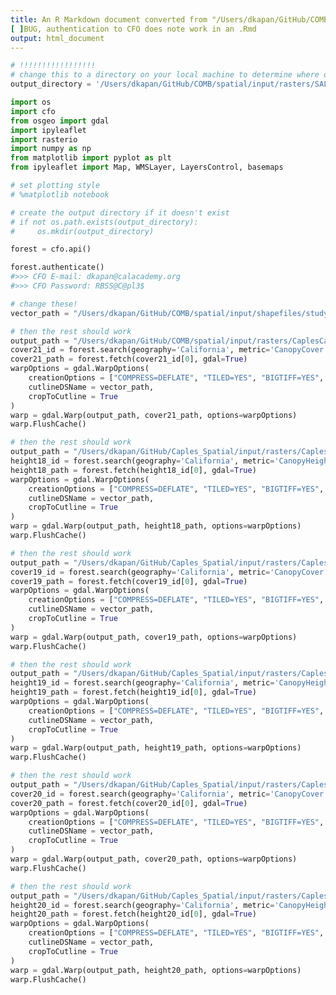 ```yaml
---
title: An R Markdown document converted from "/Users/dkapan/GitHub/COMB/spatial/note/SALO_DIRECT.ipynb"
[ ]BUG, authentication to CFO does note work in an .Rmd
output: html_document
---
```


```python
# !!!!!!!!!!!!!!!!!
# change this to a directory on your local machine to determine where downloads will go
output_directory = '/Users/dkapan/GitHub/COMB/spatial/input/rasters/SALO'
```

```python
import os
import cfo
from osgeo import gdal
import ipyleaflet
import rasterio
import numpy as np
from matplotlib import pyplot as plt
from ipyleaflet import Map, WMSLayer, LayersControl, basemaps

# set plotting style
# %matplotlib notebook

# create the output directory if it doesn't exist
# if not os.path.exists(output_directory):
#     os.mkdir(output_directory)
```

```python
forest = cfo.api()
```

```python
forest.authenticate()
#>>> CFO E-mail: dkapan@calacademy.org
#>>> CFO Password: RBSS@C@pl3$
```

```python
# change these!
vector_path = "/Users/dkapan/GitHub/COMB/spatial/input/shapefiles/study_boundary.shp"
```

```python
# then the rest should work
output_path = "/Users/dkapan/GitHub/COMB/spatial/input/rasters/CaplesCanopyCover2021.tif"
cover21_id = forest.search(geography='California', metric='CanopyCover', year=2021)
cover21_path = forest.fetch(cover21_id[0], gdal=True)
warpOptions = gdal.WarpOptions(
    creationOptions = ["COMPRESS=DEFLATE", "TILED=YES", "BIGTIFF=YES", "NUM_THREADS=ALL_CPUS"],
    cutlineDSName = vector_path,
    cropToCutline = True
)
warp = gdal.Warp(output_path, cover21_path, options=warpOptions)
warp.FlushCache()
```

```python
# then the rest should work
output_path = "/Users/dkapan/GitHub/Caples_Spatial/input/rasters/CaplesCanopyHeight2018.tif"
height18_id = forest.search(geography='California', metric='CanopyHeight', year=2018)
height18_path = forest.fetch(height18_id[0], gdal=True)
warpOptions = gdal.WarpOptions(
    creationOptions = ["COMPRESS=DEFLATE", "TILED=YES", "BIGTIFF=YES", "NUM_THREADS=ALL_CPUS"],
    cutlineDSName = vector_path,
    cropToCutline = True
)
warp = gdal.Warp(output_path, height18_path, options=warpOptions)
warp.FlushCache()
```

```python
# then the rest should work
output_path = "/Users/dkapan/GitHub/Caples_Spatial/input/rasters/CaplesCanopyCover2019.tif"
cover19_id = forest.search(geography='California', metric='CanopyCover', year=2019)
cover19_path = forest.fetch(cover19_id[0], gdal=True)
warpOptions = gdal.WarpOptions(
    creationOptions = ["COMPRESS=DEFLATE", "TILED=YES", "BIGTIFF=YES", "NUM_THREADS=ALL_CPUS"],
    cutlineDSName = vector_path,
    cropToCutline = True
)
warp = gdal.Warp(output_path, cover19_path, options=warpOptions)
warp.FlushCache()
```

```python
# then the rest should work
output_path = "/Users/dkapan/GitHub/Caples_Spatial/input/rasters/CaplesCanopyHeight2019.tif"
height19_id = forest.search(geography='California', metric='CanopyHeight', year=2018)
height19_path = forest.fetch(height19_id[0], gdal=True)
warpOptions = gdal.WarpOptions(
    creationOptions = ["COMPRESS=DEFLATE", "TILED=YES", "BIGTIFF=YES", "NUM_THREADS=ALL_CPUS"],
    cutlineDSName = vector_path,
    cropToCutline = True
)
warp = gdal.Warp(output_path, height19_path, options=warpOptions)
warp.FlushCache()
```

```python
# then the rest should work
output_path = "/Users/dkapan/GitHub/Caples_Spatial/input/rasters/CaplesCanopyCover2020.tif"
cover20_id = forest.search(geography='California', metric='CanopyCover', year=2019)
cover20_path = forest.fetch(cover20_id[0], gdal=True)
warpOptions = gdal.WarpOptions(
    creationOptions = ["COMPRESS=DEFLATE", "TILED=YES", "BIGTIFF=YES", "NUM_THREADS=ALL_CPUS"],
    cutlineDSName = vector_path,
    cropToCutline = True
)
warp = gdal.Warp(output_path, cover20_path, options=warpOptions)
warp.FlushCache()
```

```python
# then the rest should work
output_path = "/Users/dkapan/GitHub/Caples_Spatial/input/rasters/CaplesCanopyHeight2020.tif"
height20_id = forest.search(geography='California', metric='CanopyHeight', year=2018)
height20_path = forest.fetch(height20_id[0], gdal=True)
warpOptions = gdal.WarpOptions(
    creationOptions = ["COMPRESS=DEFLATE", "TILED=YES", "BIGTIFF=YES", "NUM_THREADS=ALL_CPUS"],
    cutlineDSName = vector_path,
    cropToCutline = True
)
warp = gdal.Warp(output_path, height20_path, options=warpOptions)
warp.FlushCache()
```

